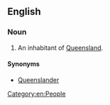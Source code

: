 ==English==

===Noun===
{{en-noun}}

# {{Australia|humorous}} An inhabitant of [[Queensland]].

====Synonyms====
* [[Queenslander]]

[[Category:en:People]]